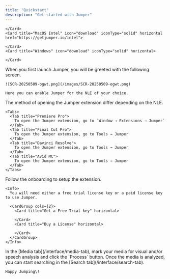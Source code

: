 ```yaml
---
title: "Quickstart"
description: "Get started with Jumper"
---
```


<Steps>
  <Step title="Download and install the latest version">
    <Card title="MacOS Apple Silicon" icon="download" iconType="solid" horizontal href="https://download.getjumper.io">
      
    </Card>
    <Card title="MacOS Intel" icon="download" iconType="solid" horizontal href="https://getjumper.io/intel">
      
    </Card>
    <Card title="Windows" icon="download" iconType="solid" horizontal>
      
    </Card>
  </Step>
  <Step title="Launch Jumper">
    When you first launch Jumper, you will be greeted with the following screen.

    ![SCR-20250509-ogwt.png](/images/SCR-20250509-ogwt.png)

    Here you can enable Jumper for the NLE of your choice.
  </Step>
  <Step title="Open the extension in your NLE">
    The method of opening the Jumper extension differ depending on the NLE.

    <Tabs>
      <Tab title="Premiere Pro">
        To open the Jumper extension, go to `Window → Extensions → Jumper`
      </Tab>
      <Tab title="Final Cut Pro">
        To open the Jumper extension, go to Tools → Jumper
      </Tab>
      <Tab title="Davinci Resolve">
        To open the Jumper extension, go to Tools → Jumper
      </Tab>
      <Tab title="Avid MC">
        To open the Jumper extension, go to Tools → Jumper
      </Tab>
    </Tabs>
  </Step>
  <Step title="Follow the onboarding">
    Follow the onboarding to setup the extension.

    <Info>
      You will need either a free trial license key or a paid license key to use Jumper.

      <CardGroup cols={2}>
        <Card title="Get a Free Trial key" horizontal>
          
        </Card>
        <Card title="Buy a License" horizontal>
          
        </Card>
      </CardGroup>
    </Info>
  </Step>
  <Step title="Analyze media">
    In the [Media tab](/interface/media-tab), mark your media for visual and/or speech analysis and click the `Process` button.
  </Step>
  <Step title="Search your media">
    Once the media is analyzed, you can start searching in the [Search tab](/interface/search-tab). 

    Happy Jumping\!
  </Step>
</Steps>
